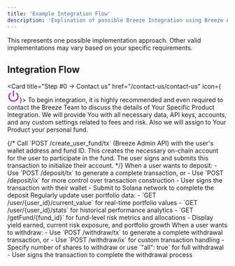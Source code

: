 ```yaml
---
title: 'Example Integration Flow'
description: 'Explination of possible Breeze Integration using Breeze Admin API and Breeze API'
---
```


<Danger>This represents one possible implementation approach. Other valid implementations may vary based on your specific requirements.</Danger>

## Integration Flow

<Card title="Step #0 -> Contact us" href="/contact-us/contact-us" icon={<svg xmlns="http://www.w3.org/2000/svg" width="28" height="28" viewBox="0 0 24 24" fill="none" stroke="#bc07c9" stroke-width="2" stroke-linecap="round" stroke-linejoin="round" class="lucide lucide-power-icon lucide-power"><path d="M12 2v10"/><path d="M18.4 6.6a9 9 0 1 1-12.77.04"/></svg>}>
      To begin integration, it is highly recommended and even required to contact the Breeze Team to discuss the details of Your Specific Product Integration. We will provide You with all necessary data, API keys, accounts, and any custom settings related to fees and risk. Also we will assign to Your Product your personal fund.
</Card>

<Steps>
  {/* <Step title="Account Setup">
    <Card title="Create User Fund Account" icon="user-plus">
      Call `POST /create_user_fund/tx` (Breeze Admin API) with the user's wallet address and fund ID. This creates the necessary on-chain account for the user to participate in the fund. The user signs and submits this transaction to initialize their account.
    </Card>
  </Step> */}
  
  <Step title="Deposit Funds">
    <Card title="Process User Deposits" icon="arrow-down">
      When a user wants to deposit:
      - Use `POST /deposit/tx` to generate a complete transaction, or
      - Use `POST /deposit/ix` for more control over transaction construction
      - User signs the transaction with their wallet
      - Submit to Solana network to complete the deposit
    </Card>
  </Step>
  
  <Step title="Monitor Portfolio">
    <Card title="Track Performance & Analytics" icon="chart-line">
      Regularly update user portfolio data:
      - `GET /user/{user_id}/current_value` for real-time portfolio values
      - `GET /user/{user_id}/stats` for historical performance analytics
      - `GET /getFund/{fund_id}` for fund-level risk metrics and allocations
      - Display yield earned, current risk exposure, and portfolio growth
    </Card>
  </Step>

  <Step title="Withdraw Funds">
    <Card title="Process User Withdrawals" icon="arrow-up">
      When a user wants to withdraw:
      - Use `POST /withdraw/tx` to generate a complete withdrawal transaction, or  
      - Use `POST /withdraw/ix` for custom transaction handling
      - Specify number of shares to withdraw or use `"all": true` for full withdrawal
      - User signs the transaction to complete the withdrawal process
    </Card>
  </Step>
</Steps>